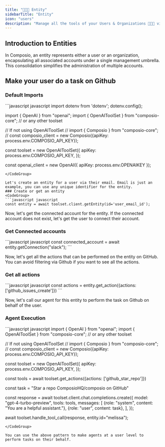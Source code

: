 ```yaml
---
title: "🧑‍🤝‍🧑 Entity"
sidebarTitle: "Entity"
icon: "users"
description: "Manage all the tools of your Users & Organizations 🧑‍🤝‍🧑 via entities"
---
```


## Introduction to Entities

In Composio, an entity represents either a user or an organization, encapsulating all associated accounts under a single management umbrella. 
This consolidation simplifies the administration of multiple accounts.


## Make your user do a task on Github


### Default Imports
<CodeGroup>
```javascript javascript
import dotenv from 'dotenv';
dotenv.config();

import { OpenAI } from "openai";
import { OpenAIToolSet } from "composio-core"; // or any other toolset

// If not using OpenAIToolSet
// import { Composio } from "composio-core";  
// const composio_client = new Composio({apiKey: process.env.COMPOSIO_API_KEY});

const toolset = new OpenAIToolSet({
    apiKey: process.env.COMPOSIO_API_KEY,
});

const openai_client = new OpenAI({
    apiKey: process.env.OPENAIKEY
});
```
</CodeGroup>

Let's create an entity for a user via their email. Email is just an example, you can use any unique identifier for the entity.
### Create or get an entity
<CodeGroup>
```javascript javascript
const entity = await toolset.client.getEntity(id='user_email_id');
```
</CodeGroup>

Now, let's get the connected account for the entity. If the connected account does not exist, let's get the user to connect their account.
### Get Connected accounts 
<CodeGroup>
```javascript javascript
const connected_account  = await entity.getConnection("slack");
```
</CodeGroup>

Now, let's get all the actions that can be performed on the entity on GitHub. You can avoid filtering via Github if you want to see all the actions.
### Get all actions
<CodeGroup>
```javascript javascript
const actions = entity.get_action({actions: ['github_issues_create']})
```
</CodeGroup>

Now, let's call our agent for this entity to perform the task on Github on behalf of the user.
### Agent Execution
<CodeGroup>
```javascript javascript
import { OpenAI } from "openai";
import { OpenAIToolSet } from "composio-core"; // or any other toolset

// If not using OpenAIToolSet
// import { Composio } from "composio-core";  
// const composio_client = new Composio({apiKey: process.env.COMPOSIO_API_KEY});

const toolset = new OpenAIToolSet({
    apiKey: process.env.COMPOSIO_API_KEY,
});

const tools = await toolset.get_actions({actions: ['github_star_repo']})

const task = "Star a repo ComposioHQ/composio on GitHub"

const response = await toolset.client.chat.completions.create({
    model: "gpt-4-turbo-preview",
    tools: tools,
    messages: [
        {role: "system", content: "You are a helpful assistant."},
        {role: "user", content: task},
    ],
});

await toolset.handle_tool_call(response, entity.id="melissa");
```
</CodeGroup>

You can use the above pattern to make agents at a user level to perform tasks on their behalf.
